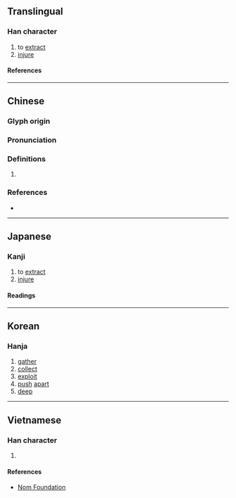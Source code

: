 {{also|㧵}}
{{character info/new}}
==Translingual==

===Han character===
{{Han char|rn=64|rad=手|as=08|sn=11|four=50061|canj=QYTR|ids=⿰扌咅}}

# to [[extract]]
# [[injure]]

====References====
{{Han ref|kx=0437.010|dkj=12244|dj=0786.080|hdz=31904.050|uh=638A}}

----

==Chinese==
{{zh-forms}}

===Glyph origin===
{{Han etym}}

===Pronunciation===
{{zh-pron
|m=póu
|c=pau4,pau2,fau2
|h=pfs=
|md=
|mn=
|w=
|mc=y
|oc=y
|cat=
}}

===Definitions===
{{zh-hanzi}}

# {{rfdef|zh}}

===References===
* {{R:yue:Hanzi}}

----

==Japanese==

===Kanji===
{{ja-kanji|grade=|rs=手08}}

# to [[extract]]
# [[injure]]

====Readings====
{{ja-readings
|on=ほう, ぶ, ふう
|kun=かく
}}

----

==Korean==

===Hanja===
{{ko-hanja|부}}

# [[gather]]
# [[collect]]
# [[exploit]]
# [[push]] [[apart]]
# [[deep]]

----

==Vietnamese==

===Han character===
{{vi-readings|rs=手08|reading=bồi}}

# {{rfdef|vi|sort=手08}}

====References====
* [http://nomfoundation.org/common/nom_details.php?codepoint=638a Nom Foundation]
